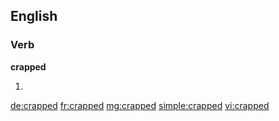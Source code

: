==English==

===Verb===
'''crapped'''

# {{past of|crap}}

[[de:crapped]]
[[fr:crapped]]
[[mg:crapped]]
[[simple:crapped]]
[[vi:crapped]]